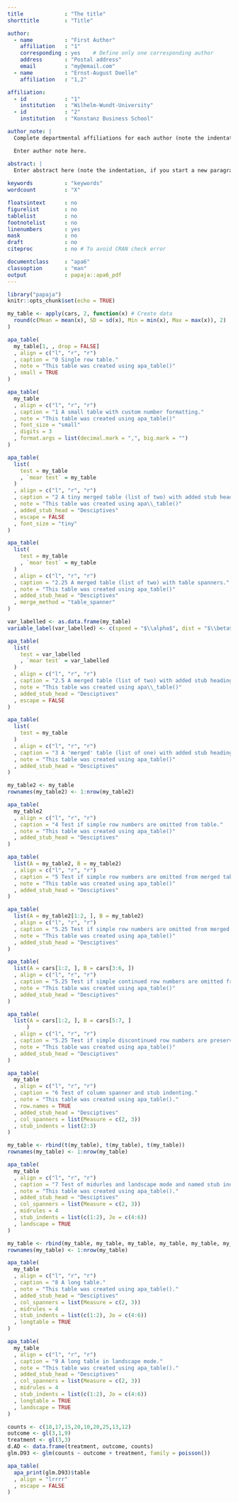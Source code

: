 ```yaml
---
title             : "The title"
shorttitle        : "Title"

author: 
  - name          : "First Author"
    affiliation   : "1"
    corresponding : yes    # Define only one corresponding author
    address       : "Postal address"
    email         : "my@email.com"
  - name          : "Ernst-August Doelle"
    affiliation   : "1,2"

affiliation:
  - id            : "1"
    institution   : "Wilhelm-Wundt-University"
  - id            : "2"
    institution   : "Konstanz Business School"

author_note: |
  Complete departmental affiliations for each author (note the indentation, if you start a new paragraph).

  Enter author note here.

abstract: |
  Enter abstract here (note the indentation, if you start a new paragraph).
  
keywords          : "keywords"
wordcount         : "X"

floatsintext      : no
figurelist        : no
tablelist         : no
footnotelist      : no
linenumbers       : yes
mask              : no
draft             : no
citeproc          : no # To avoid CRAN check error

documentclass     : "apa6"
classoption       : "man"
output            : papaja::apa6_pdf
---
```


```r
library("papaja")
knitr::opts_chunk$set(echo = TRUE)
```

```r
my_table <- apply(cars, 2, function(x) # Create data
  round(c(Mean = mean(x), SD = sd(x), Min = min(x), Max = max(x)), 2)
)

apa_table(
  my_table[1, , drop = FALSE]
  , align = c("l", "r", "r")
  , caption = "0 Single row table."
  , note = "This table was created using apa_table()"
  , small = TRUE
)
```

```r
apa_table(
  my_table
  , align = c("l", "r", "r")
  , caption = "1 A small table with custom number formatting."
  , note = "This table was created using apa_table()"
  , font_size = "small"
  , digits = 3
  , format.args = list(decimal.mark = ",", big.mark = "")
)
```


```r
apa_table(
  list(
    test = my_table
    , `moar test` = my_table
  )
  , align = c("l", "r", "r")
  , caption = "2 A tiny merged table (list of two) with added stub heading. Not escaped."
  , note = "This table was created using apa\\_table()"
  , added_stub_head = "Desciptives"
  , escape = FALSE
  , font_size = "tiny"
)
```

```r
apa_table(
  list(
    test = my_table
    , `moar test` = my_table
  )
  , align = c("l", "r", "r")
  , caption = "2.25 A merged table (list of two) with table spanners."
  , note = "This table was created using apa_table()"
  , added_stub_head = "Desciptives"
  , merge_method = "table_spanner"
)
```

```r
var_labelled <- as.data.frame(my_table)
variable_label(var_labelled) <- c(speed = "$\\alpha$", dist = "$\\beta$")

apa_table(
  list(
    test = var_labelled
    , `moar test` = var_labelled
  )
  , align = c("l", "r", "r")
  , caption = "2.5 A merged table (list of two) with added stub heading and variable labels. Not escaped."
  , note = "This table was created using apa\\_table()"
  , added_stub_head = "Desciptives"
  , escape = FALSE
)
```


```r
apa_table(
  list(
    test = my_table
  )
  , align = c("l", "r", "r")
  , caption = "3 A 'merged' table (list of one) with added stub heading."
  , note = "This table was created using apa_table()"
  , added_stub_head = "Desciptives"
)
```


```r
my_table2 <- my_table
rownames(my_table2) <- 1:nrow(my_table2)

apa_table(
  my_table2
  , align = c("l", "r", "r")
  , caption = "4 Test if simple row numbers are omitted from table."
  , note = "This table was created using apa_table()"
  , added_stub_head = "Desciptives"
)
```


```r
apa_table(
  list(A = my_table2, B = my_table2)
  , align = c("l", "r", "r")
  , caption = "5 Test if simple row numbers are omitted from merged table (list of two)."
  , note = "This table was created using apa_table()"
  , added_stub_head = "Desciptives"
)
```


```r
apa_table(
  list(A = my_table2[1:2, ], B = my_table2)
  , align = c("l", "r", "r")
  , caption = "5.25 Test if simple row numbers are omitted from merged table with unequal row numbers (list of two)."
  , note = "This table was created using apa_table()"
  , added_stub_head = "Desciptives"
)
```


```r
apa_table(
  list(A = cars[1:2, ], B = cars[3:6, ])
  , align = c("l", "r", "r")
  , caption = "5.25 Test if simple continued row numbers are omitted from merged table (list of two)."
  , note = "This table was created using apa_table()"
  , added_stub_head = "Desciptives"
)
```


```r
apa_table(
  list(A = cars[1:2, ], B = cars[5:7, ]
      )
  , align = c("l", "r", "r")
  , caption = "5.25 Test if simple discontinued row numbers are preserved from merged table(list of two)."
  , note = "This table was created using apa_table()"
  , added_stub_head = "Desciptives"
)
```

```r
apa_table(
  my_table
  , align = c("l", "r", "r")
  , caption = "6 Test of column spanner and stub indenting."
  , note = "This table was created using apa_table()."
  , row.names = TRUE
  , added_stub_head = "Desciptives"
  , col_spanners = list(Measure = c(2, 3))
  , stub_indents = list(2:3)
)
```

```r
my_table <- rbind(t(my_table), t(my_table), t(my_table))
rownames(my_table) <- 1:nrow(my_table)

apa_table(
  my_table
  , align = c("l", "r", "r")
  , caption = "7 Test of midurles and landscape mode and named stub indentation."
  , note = "This table was created using apa_table()."
  , added_stub_head = "Desciptives"
  , col_spanners = list(Measure = c(2, 3))
  , midrules = 4
  , stub_indents = list(c(1:2), Jo = c(4:6))
  , landscape = TRUE
)
```

```r
my_table <- rbind(my_table, my_table, my_table, my_table, my_table, my_table, my_table)
rownames(my_table) <- 1:nrow(my_table)

apa_table(
  my_table
  , align = c("l", "r", "r")
  , caption = "8 A long table."
  , note = "This table was created using apa_table()."
  , added_stub_head = "Desciptives"
  , col_spanners = list(Measure = c(2, 3))
  , midrules = 4
  , stub_indents = list(c(1:2), Jo = c(4:6))
  , longtable = TRUE
)
```

```r
apa_table(
  my_table
  , align = c("l", "r", "r")
  , caption = "9 A long table in landscape mode."
  , note = "This table was created using apa_table()."
  , added_stub_head = "Desciptives"
  , col_spanners = list(Measure = c(2, 3))
  , midrules = 4
  , stub_indents = list(c(1:2), Jo = c(4:6))
  , longtable = TRUE
  , landscape = TRUE
)
```


```r
counts <- c(18,17,15,20,10,20,25,13,12)
outcome <- gl(3,1,9)
treatment <- gl(3,3)
d.AD <- data.frame(treatment, outcome, counts)
glm.D93 <- glm(counts ~ outcome + treatment, family = poisson())

apa_table(
  apa_print(glm.D93)$table
  , align = "lrrrr"
  , escape = FALSE
)
```
